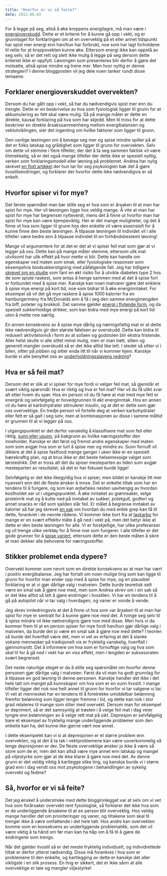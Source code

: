 ```yaml
---
title: "Hvorfor er vi så feite?"
date: 2013.06.03
---
```


For å legge på seg, altså å øke kroppens energilagre, må man være i [energioverskudd](energibalansen.qmd). Dette er et kriterie for å kunne gå opp i vekt, og er grunnlaget for forklaringen om at en overvektig på et eller annet tidspunkt har spist mer energi enn han/hun har forbrukt, noe som har lagt forholdene til rette for at kroppsvekten kunne øke. Ettersom energi ikke kan oppstå av seg selv, så er det rett og slett ikke mulig å legge på seg dersom dette kriteriet ikke er oppfylt. Løsningen som presenteres blir derfor å gjøre det motsatte, altså spise mindre og trene mer. Men hvor nyttig er denne strategien? I denne bloggposten vil jeg dele noen tanker rundt disse temaene.

## Forklarer energioverskuddet overvekten?

Dersom du har gått opp i vekt, så har du nødvendigvis spist mer enn du trengte. Dette er en beskrivelse av hva som fysiologisk ligger til grunn for at akkumulering av fett skal være mulig. Så på mange måter er dette en direkte, kausal forklaring på hva som har skjedd. Men til tross for at dette beskriver en direkte årsakssammenheng mellom energibalansen og vektutviklingen, sier det ingenting om hvilke faktorer som ligger til grunn.

Den vanlige løsningen om å bevege seg mer og spise mindre spiller på at det er folks latskap og grådighet som ligger til grunn for overvekten. Selv om dette vil stemme i flere tilfeller, der det å ta seg sammen faktisk vil være tilstrekkelig, så er det også mange tilfeller der dette ikke er spesielt nyttig, verken som forklaringsmodell eller løsning på problemet. Andrea har nylig skrevet [en flott artikkel](livsstil-latskap.qmd) der hun tar for seg psykologien bak det å gjøre livsstilsendringer, og forklarer der hvorfor dette ikke nødvendigvis er så enkelt.

## Hvorfor spiser vi for mye?

Det første spørmålet man bør stille seg er hva som er årsaken til at man har spist for mye. Her vil løsningen ligge hos veldig mange. Å vite at man har spist for mye har begrenset nytteverdi, mens det å finne ut hvorfor man har spist for mye kan være kjempeviktig. Her er det mange muligheter, og det å finne ut hva som ligger til grunn hos den enkelte vil være essensielt for å kunne finne den beste løsningen. Å tilpasse løsningen til individet vil i alle tilfeller være bedre enn å tilpasse individet til en forhåndsbestemt løsning!

Mange vil argumentere for at det er det at vi spiser feil mat som gjør at vi legger på oss. Dette kan på mange måter stemme, ettersom ulik mat utvilsomt har ulik effekt på hvor mette vi blir. Dette kan handle om egenskaper ved maten som smak, eller fysiologiske responser som eksempelvis blodsukkerstigning med påfølgende fall. Jeg har tidligere [skrevet om en studie](spise-saktere.qmd) som fant en økt risiko for å utvikle diabetes type 2 hos de som spiste raskest, som antas å henge sammen med at det å spise fort er forbundet med å spise mer. Kanskje kan noen matvarer gjøre det enklere å spise mye energi på kort tid, noe som bidrar til å øke energiinntaket. For eksempel så vil det gå mye raskere å spise 1000 kalorier fra en hamburgermeny fra McDonalds enn å få i seg den samme energimengden fra biff, poteter og brokkoli. Det samme gjelder [energi i flytende form](flytende-karbohydrater.qmd), og da spesielt sukkerholdige drikker, som kan bidra med mye energi på kort tid uten å mette noe særlig.

En annen konsekvens av å spise mye dårlig og næringsfattig mat er at dette ikke nødvendigvis gir den største følelsen av overskudd. Dette kan bidra til redusert aktivitetsnivå i form av at sofaen og godstolen blir ekstra fristende. Aller helst skulle vi alle sittet minst mulig, men er man trøtt, sliten og generelt mangler overskudd så er det ikke alltid like lett. I stedet så sitter vi i bilen, sitter på jobben og sitter enda litt til når vi kommer hjem. Kanskje burde vi alle benyttet oss av [underholdningsslavens redning](underholdningsslavens-redning.qmd)?

## Hva er så feil mat?

Dersom det er slik at vi spiser for mye fordi vi velger feil mat, så gjenstår et svært viktig spørsmål: Hva er riktig og hva er feil mat? Her vil du få ulikt svar alt etter hvem du spør. Hos en person vil du få høre at mat med mye fett er energirik og selvfølgelig er hovedgrunnen til økt energiinntak. Hos en annen vil du høre at karbohydrater stimulerer insulin, og at det er dette som gjør oss overvektige. En tredje person vil fortelle deg at verken karbohydrater eller fett er så galt i seg selv, men at kombinasjonen av disse i samme måltid er grunnen til at vi legger på oss.

I utgangspunktet er det derfor vanskelig å klassifisere mat som feil eller riktig, [sunn eller usunn](sunn-usunn-kontekst.qmd), på bakgrunn av hvilke næringsstoffer den inneholder. Kanskje er det først og fremst andre egenskaper med maten som som avgjør hva som er lurt å spise mer og mindre av. Sunn fornuft vil diktere at det å spise fastfood mange ganger i uken ikke er en spesielt bærekraftig plan, og at brus ikke er det beste helsemessige valget som tørstedrikk. Det er tross alt det du spiser mesteparten av tiden som avgjør mesteparten av resultatet, så det er her fokuset burde ligge!

Selvfølgelig er det ikke likegyldig hva vi spiser, men bildet er kanskje litt mer nyansert enn det de fleste ønsker å innse. Det er enkelte tiltak som har en tendens til å fungere, og som kan anbefales nesten uavhengig av hvordan kostholdet ser ut i utgangspunktet. Å øke inntaket av grønnsaker, velge proteinrik mat og å kutte ned på inntaket av sukker, potetgull, godteri og annet snacks er råd som sjelden slår feil. Er målet å begrense inntaket av kalorier så har jeg skrevet [en sak](lite-nok-mat.qmd) om hvordan du med enkle grep kan få til dette, forankret i de nevnte rådene. Vi kommer ikke bort fra at [lavkarbo](lavkarbo-livsstil.qmd) for mange er en svært effektiv måte å gå ned i vekt på, men det betyr ikke at dette er den beste løsningen for alle. Vi er forskjellige, har ulike preferanser og vil trenge ulike verktøy for å finne noe som fungerer. I alle tilfeller er det gode grunner for å [spise variert](spise-variert,qmd), ettersom dette er den beste måten å sikre at man dekker alle behovene for næringsstoffer.

## Stikker problemet enda dypere?

Overvekt kommer som nevnt som en direkte konsekvens av at man har vært i positiv energibalanse. Jeg har fortalt om noen mulige ting som kan ligge til grunn for hvorfor man ender opp med å spise for mye, og en plausibel forklaring er at vi gjør dårlige valg i matveien. Dette burde teoretisk sett være en smal sak å gjøre noe med, men som Andrea skrev om i sin sak så er det ikke alltid så lett å gjøre endringer i livsstilen. Vi har en tendens til å gå på autopilot når vi tar valg i hverdagen, og vaner er vonde å vende.

Jeg skrev innledningsvis at det å finne ut hva som var årsaken til at man har spist for mye er sentralt for å kunne gjøre noe med det. Å tvinge seg selv til å spise mindre vil ikke nødvendigvis gjøre noe med disse. Men hvis vi da kommer frem til at en person spiser for mye fordi han/hun gjør dårlige valg i matveien, da burde det jo være en smal sak å gjøre noe med dette? I teorien så burde det hvertfall være det, men vi vet av erfaring at det å slanke voksne mennesker på tradisjonelt vis er fryktelig vanskelig, hvertfall i gjennomsnitt. Det å informere om hva som er fornuftige valg og hva som skal til for å gå ned i vekt har en viss effekt, men i lengden er suksessraten svært begrenset.

Det neste naturlige steget er da å stille seg spørsmålet om hvorfor denne personen gjør dårlige valg i matveien. Først da vil man ha godt grunnlag for å tilpasse en god løsning til denne personen. Kanskje handler det ikke i det hele tatt om mangel på kunnskaper om hva som er en sunn livsstil. I mange tilfeller ligger det nok noe helt annet til grunn for hvorfor vi tar valgene vi tar. Vi vet at mennesket har en tendens til å foretrekke umiddelbar belønning fremfor belønning som ligger lenger fremme i tid, og dette kan nok i stor grad relateres til mange som sliter med overvekt. Dersom man for eksempel er deprimert, så er det sannsynlig at trøsten i å velge feil mat i dag veier tyngre enn belønningen av å velge rett mat på sikt. Depresjon er selvfølgelig bare et eksempel av fryktelig mange underliggende problemer som den enkelte kan ha, det kunne like gjerne vært noe annet.

I dette eksempelet kan vi si at depresjonen er et større problem enn overvekten, og at det å ta tak i vektproblemene kan være uoverkommelig så lenge depresjonen er der. De fleste overvektige ønsker jo ikke å være så store som de er, men det kan altså være mye annet enn latskap og mangel på viljestyrke som gjør at de ikke klarer å gjøre noe med det. Av denne grunn er det veldig viktig å kartlegge slike ting, og kanskje burde vi i større grad enn i dag vendt oss mot psykologene i behandlingen av sykelig overvekt og fedme?

## Så, hvorfor er vi så feite?

Det jeg ønsket å understreke med dette blogginnlegget var at selv om vi vet hva som forårsaker overvekt rent fysiologisk, så forklarer det ikke hva som er de underliggende årsakene til at en person blir overvektig. Hos veldig mange handler det om prioriteringer og vaner, og tiltakene som skal til trenger ikke å være omfattende i det hele tatt. Hos andre kan overvekten komme som en konsekvens av underliggende problematikk, som det vil være viktig å ta hånd om før man kan ha håp om å få til å gjøre de endringene som trengs.

Når det gjelder livsstil så er det meste fryktelig individuelt, og individrettede tiltak er derfor ytterst nødvendig. Disse må forankres i hva som er problemene til den enkelte, og kartlegging av dette er kanskje det aller viktigste i en slik prosess. En ting er sikkert, det er ikke sånn at alle overvektige er late og mangler viljestyrke!
